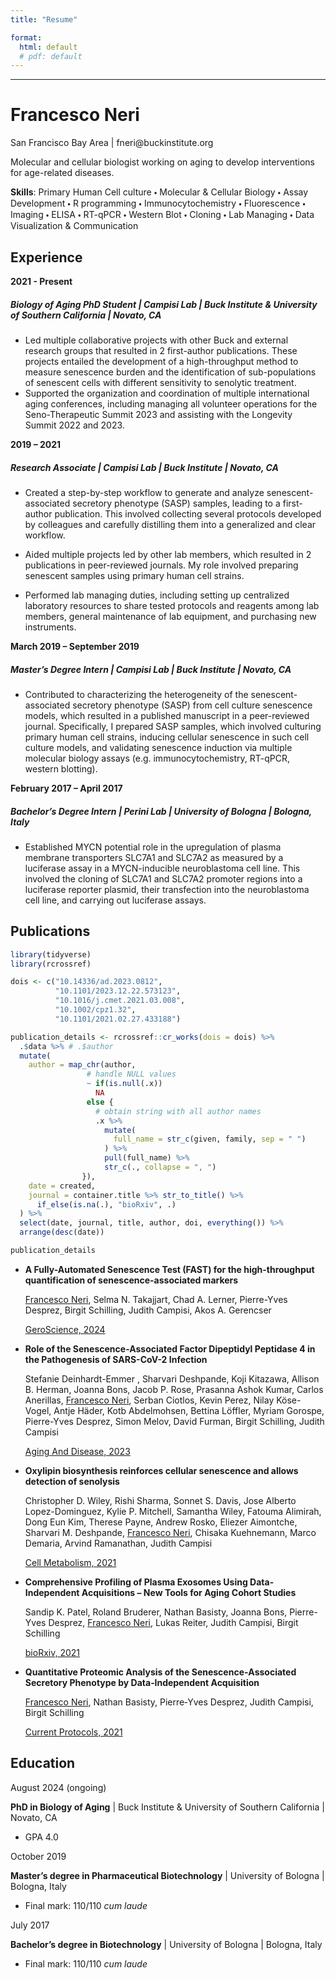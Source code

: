```yaml
---
title: "Resume"

format:
  html: default
  # pdf: default
---
```


------------------------------------------------------------------------

# Francesco Neri

<i class="bi bi-geo-alt-fill"></i> San Francisco Bay Area \| <i class="bi bi-envelope-fill"></i> fneri\@buckinstitute.org

Molecular and cellular biologist working on aging to develop interventions for age-related diseases.

**Skills**: Primary Human Cell culture 🞄 Molecular & Cellular Biology 🞄 Assay Development 🞄 R programming 🞄 Immunocytochemistry 🞄 Fluorescence 🞄 Imaging 🞄 ELISA 🞄 RT-qPCR 🞄 Western Blot 🞄 Cloning 🞄 Lab Managing 🞄 Data Visualization & Communication

## Experience

**2021 - Present**

##### **Biology of Aging PhD Student** \| Campisi Lab \| Buck Institute & University of Southern California \| Novato, CA

-   Led multiple collaborative projects with other Buck and external research groups that resulted in 2 first-author publications. These projects entailed the development of a high-throughput method to measure senescence burden and the identification of sub-populations of senescent cells with different sensitivity to senolytic treatment.
-   Supported the organization and coordination of multiple international aging conferences, including managing all volunteer operations for the Seno-Therapeutic Summit 2023 and assisting with the Longevity Summit 2022 and 2023.

**2019 – 2021**

##### **Research Associate** \| Campisi Lab \| Buck Institute \| Novato, CA

-   Created a step-by-step workflow to generate and analyze senescent-associated secretory phenotype (SASP) samples, leading to a first-author publication. This involved collecting several protocols developed by colleagues and carefully distilling them into a generalized and clear workflow.

-   Aided multiple projects led by other lab members, which resulted in 2 publications in peer-reviewed journals. My role involved preparing senescent samples using primary human cell strains.

-   Performed lab managing duties, including setting up centralized laboratory resources to share tested protocols and reagents among lab members, general maintenance of lab equipment, and purchasing new instruments.

**March 2019 – September 2019**

##### **Master’s Degree Intern** \| Campisi Lab \| Buck Institute \| Novato, CA

-   Contributed to characterizing the heterogeneity of the senescent-associated secretory phenotype (SASP) from cell culture senescence models, which resulted in a published manuscript in a peer-reviewed journal. Specifically, I prepared SASP samples, which involved culturing primary human cell strains, inducing cellular senescence in such cell culture models, and validating senescence induction via multiple molecular biology assays (e.g. immunocytochemistry, RT-qPCR, western blotting).

**February 2017 – April 2017**

##### **Bachelor’s Degree Intern** \| Perini Lab \| University of Bologna \| Bologna, Italy

-   Established MYCN potential role in the upregulation of plasma membrane transporters SLC7A1 and SLC7A2 as measured by a luciferase assay in a MYCN-inducible neuroblastoma cell line. This involved the cloning of SLC7A1 and SLC7A2 promoter regions into a luciferase reporter plasmid, their transfection into the neuroblastoma cell line, and carrying out luciferase assays.

## Publications

```r

library(tidyverse)
library(rcrossref)

dois <- c("10.14336/ad.2023.0812",
          "10.1101/2023.12.22.573123",
          "10.1016/j.cmet.2021.03.008",
          "10.1002/cpz1.32",
          "10.1101/2021.02.27.433188")

publication_details <- rcrossref::cr_works(dois = dois) %>%
  .$data %>% # .$author
  mutate(
    author = map_chr(author,
                 # handle NULL values
                 ~ if(is.null(.x))
                   NA
                 else {
                   # obtain string with all author names
                   .x %>%
                     mutate(
                       full_name = str_c(given, family, sep = " ")
                     ) %>%
                     pull(full_name) %>%
                     str_c(., collapse = ", ")
                }),
    date = created,
    journal = container.title %>% str_to_title() %>%
      if_else(is.na(.), "bioRxiv", .)
  ) %>%
  select(date, journal, title, author, doi, everything()) %>%
  arrange(desc(date))

publication_details

```

-   **A Fully-Automated Senescence Test (FAST) for the high-throughput quantification of senescence-associated markers**

    [Francesco Neri]{.underline}, Selma N. Takajjart, Chad A. Lerner, Pierre-Yves Desprez, Birgit Schilling, Judith Campisi, Akos A. Gerencser

    [GeroScience, 2024](https://doi.org/10.1007/s11357-024-01167-3)

-   **Role of the Senescence-Associated Factor Dipeptidyl Peptidase 4 in the Pathogenesis of SARS-CoV-2 Infection**

    Stefanie Deinhardt-Emmer , Sharvari Deshpande, Koji Kitazawa, Allison B. Herman, Joanna Bons, Jacob P. Rose, Prasanna Ashok Kumar, Carlos Anerillas, [Francesco Neri]{.underline}, Serban Ciotlos, Kevin Perez, Nilay Köse-Vogel, Antje Häder, Kotb Abdelmohsen, Bettina Löffler, Myriam Gorospe, Pierre-Yves Desprez, Simon Melov, David Furman, Birgit Schilling, Judith Campisi

    [Aging And Disease, 2023](http://dx.doi.org/10.14336/ad.2023.0812)

-   **Oxylipin biosynthesis reinforces cellular senescence and allows detection of senolysis**

    Christopher D. Wiley, Rishi Sharma, Sonnet S. Davis, Jose Alberto Lopez-Dominguez, Kylie P. Mitchell, Samantha Wiley, Fatouma Alimirah, Dong Eun Kim, Therese Payne, Andrew Rosko, Eliezer Aimontche, Sharvari M. Deshpande, [Francesco Neri]{.underline}, Chisaka Kuehnemann, Marco Demaria, Arvind Ramanathan, Judith Campisi

    [Cell Metabolism, 2021](http://dx.doi.org/10.1016/j.cmet.2021.03.008)

-   **Comprehensive Profiling of Plasma Exosomes Using Data-Independent Acquisitions – New Tools for Aging Cohort Studies**

    Sandip K. Patel, Roland Bruderer, Nathan Basisty, Joanna Bons, Pierre-Yves Desprez, [Francesco Neri]{.underline}, Lukas Reiter, Judith Campisi, Birgit Schilling

    [bioRxiv, 2021](http://dx.doi.org/10.1101/2021.02.27.433188)

-   **Quantitative Proteomic Analysis of the Senescence‐Associated Secretory Phenotype by Data‐Independent Acquisition**

    [Francesco Neri]{.underline}, Nathan Basisty, Pierre‐Yves Desprez, Judith Campisi, Birgit Schilling

    [Current Protocols, 2021](http://dx.doi.org/10.1002/cpz1.32)

## Education

August 2024 (ongoing)

**PhD in Biology of Aging** \| Buck Institute & University of Southern California \| Novato, CA

-   GPA 4.0

October 2019

**Master's degree in Pharmaceutical Biotechnology** \| University of Bologna \| Bologna, Italy

-   Final mark: 110/110 *cum laude*

July 2017

**Bachelor's degree in Biotechnology** \| University of Bologna \| Bologna, Italy

-   Final mark: 110/110 *cum laude*
